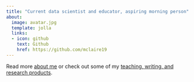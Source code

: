 ```yaml
---
title: "Current data scientist and educator, aspiring morning person"
about:
  image: avatar.jpg
  template: jolla
  links:
  - icon: github
    text: Github
    href: https://github.com/mclaire19
---
```


Read more [about me](about.qmd) or check out some of my [teaching, writing, and research products](portfolio.qmd).
